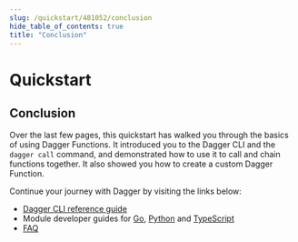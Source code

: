 ```yaml
---
slug: /quickstart/481052/conclusion
hide_table_of_contents: true
title: "Conclusion"
---
```


# Quickstart

## Conclusion

Over the last few pages, this quickstart has walked you through the basics of using Dagger Functions. It introduced you to the Dagger CLI and the `dagger call` command, and demonstrated how to use it to call and chain functions together. It also showed you how to create a custom Dagger Function.

Continue your journey with Dagger by visiting the links below:

- [Dagger CLI reference guide](../reference/979596-cli.mdx)
- Module developer guides for [Go](../manuals/developer/go/index.mdx), [Python](../manuals/developer/python/index.mdx) and [TypeScript](../manuals/developer/typescript/index.mdx)
- [FAQ](../faq.mdx)
